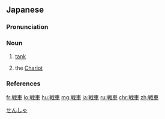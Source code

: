 {{also|戰車}}
==Japanese==
{{ja-kanjitab|せん|しゃ|yomi=o}}

===Pronunciation===
{{ja-pron|せんしゃ|acc=a|acc_ref=NHK|y=o}}

===Noun===
{{ja-noun|せんしゃ|kyu=戰車|count=台}}

# [[tank]] {{gloss|armoured fighting vehicle}}
# {{lb|ja|tarot|sort=せんしゃ}} the [[chariot|Chariot]]

===References===
<references/>
[[Category:ja:Military vehicles|せんしゃ]]

[[fr:戦車]]
[[lo:戦車]]
[[hu:戦車]]
[[mg:戦車]]
[[ja:戦車]]
[[ru:戦車]]
[[chr:戦車]]
[[zh:戦車]]